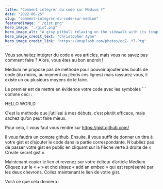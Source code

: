 ```yaml
---
title: "Comment intégrer du code sur Medium ?"
date: "2022-06-25"
slug: "comment-integrer-du-code-sur-medium"
featuredImage: "./gist.png"
hero_image: "./gist.png"
hero_image_alt: "A gray pitbull relaxing on the sidewalk with its tongue hanging out"
hero_image_credit_text: "Christopher Ayme"
hero_image_credit_link: "https://unsplash.com/photos/ocZ-_Y7-Ptg"
---
```


Vous souhaitez intégrer du code à vos articles, mais vous ne savez pas comment faire ? Alors, vous êtes au bon endroit !

Medium ne propose pas de méthode pour pouvoir ajouter des bouts de code (du moins, au moment ou j’écris ces lignes) mais rassurez vous, il existe un ou plusieurs moyens de le faire.

Le premier est de mettre en évidence votre code avec les symboles ``` comme ceci :

<p>HELLO WORLD</p>
C’est la méthode que j’utilisai à mes débuts, c’est plutôt efficace, mais sachez qu’on peut faire mieux.

Pour cela, il vous faut vous rendre sur https://gist.github.com/

Il vous faudra un compte github. Ensuite, il vous suffit de donner un titre à votre gist et d’ajouter le code dans la partie correspondante. N’oubliez pas de passer votre gist en public en cliquant sur la flèche verte à droite de « Create secret gist ».

Maintenant copier le lien et revenez sur votre éditeur d’article Medium. Cliquez sur le « + » et choisissez « add an embed » qui est représenté par les deux chevrons. Collez maintenant le lien de votre gist.

Voilà ce que cela donnera :

